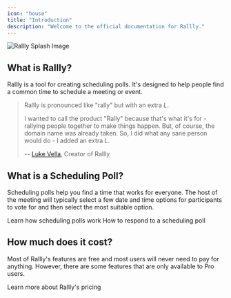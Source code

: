 ```yaml
---
icon: "house"
title: "Introduction"
description: "Welcome to the official documentation for Rallly."
---
```


<Frame>
  <img src="/images/self-hosting/splash.png" alt="Rallly Splash Image" />
</Frame>

## What is Rallly?

Rallly is a tool for creating scheduling polls. It's designed to help people find a common time to schedule a meeting or event.

> Rallly is pronounced like "rally" but with an extra _L_.
>
> I wanted to call the product "Rally" because that's what it's for - rallying people together to make things happen.
> But, of course, the domain name was already taken. So, I did what any sane person would do - I added an extra _L_.
>
> -- [Luke Vella](https://twitter.com/imlukevella), Creator of Rallly

## What is a Scheduling Poll?

Scheduling polls help you find a time that works for everyone. The host
of the meeting will typically select a few date and time options for participants to vote
for and then select the most suitable option.

<CardGroup cols={2}>
  <Card title="Workflow" icon="user" href="/workflow">
    Learn how scheduling polls work
  </Card>
  <Card title="Participant Guide" icon="users" href="/guide/participant-guide">
    How to respond to a scheduling poll
  </Card>
</CardGroup>

## How much does it cost?

Most of Rallly's features are free and most users will never need to pay for anything.
However, there are some features that are only available to Pro users.

<Card title="Pricing" icon="gem" href="https://rallly.co/pricing">
  Learn more about Rallly's pricing
</Card>
